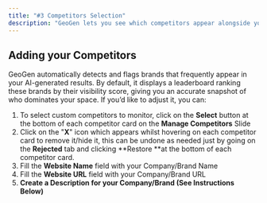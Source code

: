 ```yaml
---
title: "#3 Competitors Selection"
description: "GeoGen lets you see which competitors appear alongside you in AI-generated responses, using the same visibility metrics to reveal who the algorithms are favoring."
---
```


## Adding your Competitors

GeoGen automatically detects and flags brands that frequently appear in your AI-generated results. By default, it displays a leaderboard ranking these brands by their visibility score, giving you an accurate snapshot of who dominates your space. If you’d like to adjust it, you can:

1. To select custom competitors to monitor, click on the **Select** button at the bottom of each competitor card on the **Manage Competitors** Slide
2. Click on the "**X**" icon which appears whilst hovering on each competitor card to remove it/hide it, this can be undone as needed just by going on the **Rejected** tab and clicking **Restore **at the bottom of each competitor card.
4. Fill the **Website Name** field with your Company/Brand Name
5. Fill the **Website URL** field with your Company/Brand URL
6. **Create a Description for your Company/Brand (See Instructions Below)**